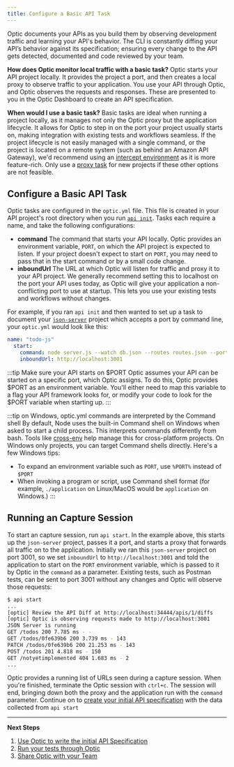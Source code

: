 ```yaml
---
title: Configure a Basic API Task
---
```


Optic documents your APIs as you build them by observing development traffic and learning your API's behavior. The CLI is constantly diffing your API’s behavior against its specification; ensuring every change to the API gets detected, documented and code reviewed by your team.

**How does Optic monitor local traffic with a basic task?** Optic starts your API project locally. It provides the project a port, and then creates a local proxy to observe traffic to your application. You use your API through Optic, and Optic observes the requests and responses. These are presented to you in the Optic Dashboard to create an API specification.

**When would I use a basic task?** Basic tasks are ideal when running a project locally, as it manages not only the Optic proxy but the application lifecycle. It allows for Optic to step in on the port your project usually starts on, making integration with existing tests and workflows seamless. If the project lifecycle is not easily managed with a single command, or the project is located on a remote system (such as behind an Amazon API Gateway), we'd recommend using an [intercept environment](/docs/get-started/config/intercept) as it is more feature-rich. Only use a [proxy task](/docs/get-started/config/proxy) for new projects if these other options are not feasible.

## Configure a Basic API Task

Optic tasks are configured in the `optic.yml` file. This file is created in your API project's root directory when you run [`api init`](/docs/). Tasks each require a name, and take the following configurations:

- **command** The command that starts your API locally. Optic provides an environment variable, `PORT`, on which the API project is expected to listen. If your project doesn't expect to start on `PORT`, you may need to pass that in the start command or by a small code change.
- **inboundUrl** The URL at which Optic will listen for traffic and proxy it to your API project. We generally recommend setting this to localhost on the port your API uses today, as Optic will give your application a non-conflicting port to use at startup. This lets you use your existing tests and workflows without changes.

For example, if you ran `api init` and then wanted to set up a task to document your [`json-server`](https://github.com/typicode/json-server) project which accepts a port by command line, your `optic.yml` would look like this:

``` yaml
name: "todo-js"
  start:
    command: node server.js --watch db.json --routes routes.json --port $PORT
    inboundUrl: http://localhost:3001
```

:::tip Make sure your API starts on $PORT
Optic assumes your API can be started on a specific port, which Optic assigns. To do this, Optic provides $PORT as an environment variable. You'll either need to map this variable to a flag your API framework looks for, or modify your code to look for the $PORT variable when starting up.
:::

:::tip on Windows, optic.yml commands are interpreted by the Command shell
By default, Node uses the built-in Command shell on Windows when asked to start a child process. This interprets commands differently from bash. Tools like [cross-env](https://www.npmjs.com/package/cross-env) help manage this for cross-platform projects. On Windows only projects, you can target Command shells directly. Here's a few Windows tips:
- To expand an environment variable such as `PORT`, use `%PORT%` instead of `$PORT`
- When invoking a program or script, use Command shell format (for example, `./application` on Linux/MacOS would be `application` on Windows.)
:::

## Running an Capture Session

To start an capture session, run `api start`. In the example above, this starts up the `json-server` project, passes it a port, and starts a proxy that forwards all traffic on to the application. Initially we ran this `json-server` project on port 3001, so we set `inboundUrl` to `http://localhost:3001` and told the application to start on the `PORT` environment variable, which is passed to it by Optic in the `command` as a parameter. Existing tests, such as Postman tests, can be sent to port 3001 without any changes and Optic will observe those requests:

```bash
$ api start
...
[optic] Review the API Diff at http://localhost:34444/apis/1/diffs
[optic] Optic is observing requests made to http://localhost:3001
JSON Server is running
GET /todos 200 7.785 ms - -
GET /todos/0fe639b6 200 3.739 ms - 143
PATCH /todos/0fe639b6 200 21.253 ms - 143
POST /todos 201 4.818 ms - 150
GET /notyetimplemented 404 1.683 ms - 2
...
```

Optic provides a running list of URLs seen during a capture session. When you're finished, terminate the Optic session with `ctrl+c`. The session will end, bringing down both the proxy and the application run with the `command` parameter. Continue on to [create your initial API specification](/docs/using/baseline) with the data collected from `api start`

---

**Next Steps**
1. [Use Optic to write the initial API Specification](/docs/using/baseline)
2. [Run your tests through Optic](/docs/get-started/testing)
3. [Share Optic with your Team](/docs/using/share-with-team)
